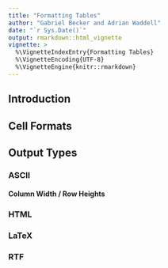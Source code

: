 ```yaml
---
title: "Formatting Tables"
author: "Gabriel Becker and Adrian Waddell"
date: "`r Sys.Date()`"
output: rmarkdown::html_vignette
vignette: >
  %\VignetteIndexEntry{Formatting Tables}
  %\VignetteEncoding{UTF-8}
  %\VignetteEngine{knitr::rmarkdown}
---
```


## Introduction


## Cell Formats

## Output Types

### ASCII

#### Column Width / Row Heights

### HTML

### LaTeX

### RTF

